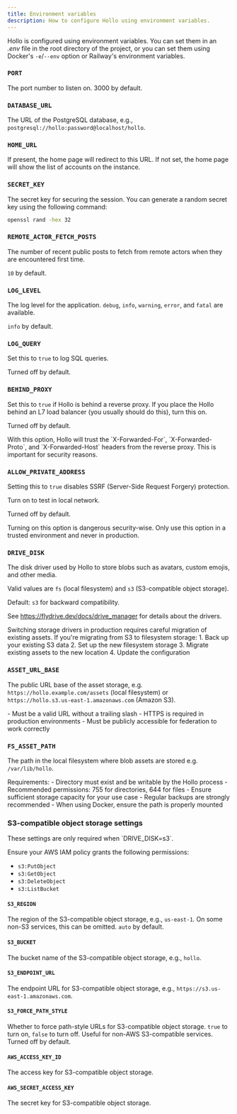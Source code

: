 ```yaml
---
title: Environment variables
description: How to configure Hollo using environment variables.
---
```



Hollo is configured using environment variables.  You can set them in an *.env*
file in the root directory of the project, or you can set them using Docker's
`-e`/`--env` option or Railway's environment variables.

### `PORT` <Badge text="Optional" /> <Badge text="Unused in Railway" variant="tip" />

The port number to listen on.  3000 by default.

### `DATABASE_URL` <Badge text="Unused in Railway" variant="tip" />

The URL of the PostgreSQL database, e.g.,
`postgresql://hollo:password@localhost/hollo`.

###  `HOME_URL` <Badge text="Optional" />

If present, the home page will redirect to this URL.  If not set, the home page
will show the list of accounts on the instance.

### `SECRET_KEY` <Badge text="Unused in Railway" variant="tip" />

The secret key for securing the session.  You can generate a random secret key
using the following command:

~~~~ sh frame="none"
openssl rand -hex 32
~~~~

### `REMOTE_ACTOR_FETCH_POSTS` <Badge text="Optional" />

The number of recent public posts to fetch from remote actors when they are
encountered first time.

`10` by default.

### `LOG_LEVEL` <Badge text="Optional" />

The log level for the application.  `debug`, `info`, `warning`, `error`, and
`fatal` are available.

`info` by default.

### `LOG_QUERY` <Badge text="Optional" />

Set this to `true` to log SQL queries.

Turned off by default.

### `BEHIND_PROXY` <Badge text="Optional" /> <Badge text="Unused in Railway" variant="tip" />

Set this to `true` if Hollo is behind a reverse proxy.  If you place the Hollo
behind an L7 load balancer (you usually should do this), turn this on.

Turned off by default.

<Aside>
  With this option, Hollo will trust the `X-Forwarded-For`, `X-Forwarded-Proto`,
  and `X-Forwarded-Host` headers from the reverse proxy.  This is important for
  security reasons.
</Aside>

### `ALLOW_PRIVATE_ADDRESS` <Badge text="Optional" />

Setting this to `true` disables SSRF (Server-Side Request Forgery) protection.

Turn on to test in local network.

Turned off by default.

<Aside>
  Turning on this option is dangerous security-wise.  Only use this option in
  a trusted environment and never in production.
</Aside>

### `DRIVE_DISK` <Badge text="Required" />

The disk driver used by Hollo to store blobs such as avatars, custom emojis,
and other media.

Valid values are `fs` (local filesystem) and `s3` (S3-compatible object storage).

Default: `s3` for backward compatibility.

See https://flydrive.dev/docs/drive_manager for details about the drivers.

<Aside type="caution">
  Switching storage drivers in production requires careful migration of existing assets.
  If you're migrating from S3 to filesystem storage:
  1. Back up your existing S3 data
  2. Set up the new filesystem storage
  3. Migrate existing assets to the new location
  4. Update the configuration
</Aside>

### `ASSET_URL_BASE` <Badge text="Required" />

The public URL base of the asset storage, e.g.
`https://hollo.example.com/assets` (local filesystem) or
`https://hollo.s3.us-east-1.amazonaws.com` (Amazon S3).

<Aside type="caution">
  - Must be a valid URL without a trailing slash
  - HTTPS is required in production environments
  - Must be publicly accessible for federation to work correctly
</Aside>

### `FS_ASSET_PATH` <Badge text="Required with fs driver" />

The path in the local filesystem where blob assets are stored e.g. `/var/lib/hollo`.

<Aside>
  Requirements:
  - Directory must exist and be writable by the Hollo process
  - Recommended permissions: 755 for directories, 644 for files
  - Ensure sufficient storage capacity for your use case
  - Regular backups are strongly recommended
  - When using Docker, ensure the path is properly mounted
</Aside>

### S3-compatible object storage settings

<Aside>
  These settings are only required when `DRIVE_DISK=s3`.

  Ensure your AWS IAM policy grants the following permissions:
  - `s3:PutObject`
  - `s3:GetObject`
  - `s3:DeleteObject`
  - `s3:ListBucket`
</Aside>

#### `S3_REGION` <Badge text="Optional" />

The region of the S3-compatible object storage, e.g., `us-east-1`.  On some
non-S3 services, this can be omitted.  `auto` by default.

#### `S3_BUCKET` <Badge text="Required with s3 driver" />

The bucket name of the S3-compatible object storage, e.g., `hollo`.

#### `S3_ENDPOINT_URL` <Badge text="Required with s3 driver" />

The endpoint URL for S3-compatible object storage, e.g.,
`https://s3.us-east-1.amazonaws.com`.

#### `S3_FORCE_PATH_STYLE` <Badge text="Optional" />

Whether to force path-style URLs for S3-compatible object storage.  `true` to
turn on, `false` to turn off.  Useful for non-AWS S3-compatible services.
Turned off by default.

#### `AWS_ACCESS_KEY_ID` <Badge text="Required with s3 driver" />

The access key for S3-compatible object storage.

#### `AWS_SECRET_ACCESS_KEY` <Badge text="Required with s3 driver" />

The secret key for S3-compatible object storage.
